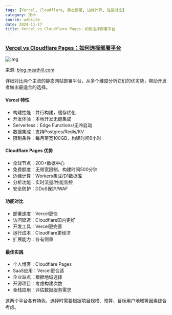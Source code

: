 ```yaml
---
tags: [Vercel, Cloudflare, 静态部署, 边缘计算, 性能对比]
category: 技术
source: website
date: 2024-11-17
title: Vercel vs Cloudflare Pages：如何选择部署平台
---
```


### [Vercel vs Cloudflare Pages：如何选择部署平台](https://blog.meathill.com/infra/vercel-vs-cloudflare-pages-how-to-choose-to-deploy-your-website.html)

![img](https://img.mengpeng.tech/i/2024/12/07/6753f79a89cc5.webp)

来源: [blog.meathill.com](https://blog.meathill.com/infra/vercel-vs-cloudflare-pages-how-to-choose-to-deploy-your-website.html)

详细对比两个主流的静态网站部署平台，从多个维度分析它们的优劣势，帮助开发者做出最适合的选择。

#### Vercel 特性
- 构建性能：并行构建，缓存优化
- 开发体验：本地开发无缝集成
- Serverless：Edge Functions/无冷启动
- 数据集成：支持Postgres/Redis/KV
- 限制条件：每月带宽100GB，构建时间6小时

#### Cloudflare Pages 优势
- 全球节点：200+数据中心
- 免费额度：无带宽限制，构建时间500分钟
- 边缘计算：Workers集成/D1数据库
- 分析功能：实时流量/性能监控
- 安全防护：DDoS保护/WAF

#### 功能对比
- 部署速度：Vercel更快
- 访问延迟：Cloudflare国内更好
- 开发工具：Vercel更完善
- 运行成本：Cloudflare更经济
- 扩展能力：各有侧重

#### 最佳实践
- 个人博客：Cloudflare Pages
- SaaS应用：Vercel更合适
- 企业站点：根据地域选择
- 开源项目：考虑构建次数
- 全栈应用：评估数据服务需求

这两个平台各有特色，选择时需要根据项目规模、预算、目标用户地域等因素综合考虑。 